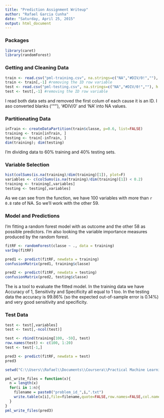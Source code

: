 ```yaml
---
title: "Prediction Assignment Writeup"
author: "Rafael Garcia Cunha"
date: "Saturday, April 25, 2015"
output: html_document
---
```


### Packages
```r
library(caret)
library(randomForest)
```

### Getting and Cleaning Data
```r
train <- read.csv("pml-training.csv", na.strings=c("NA","#DIV/0!",""), h = T)
train <- train[,-1] #removing the ID row variable
test <- read.csv("pml-testing.csv", na.strings=c("NA","#DIV/0!",""), h = T)
test <- test[,-1] #removing the ID row variable
```

I read both data sets and removed the first colum of each cause it is an ID. I aso converted blanks ('""'), '#DIV/0' and 'NA' into NA values.

### Partitionating Data
```r
inTrain <- createDataPartition(train$classe, p=0.6, list=FALSE)
training <- train[inTrain, ]
testing <- train[-inTrain, ]
dim(training); dim(testing)
```

I'm dividing data to 60% training and 40% testing sets.

### Variable Selection
```r
hist(colSums(is.na(training)/dim(training)[1]), plot=F)
variables <- c(colSums(is.na(training)/dim(training)[1]) < 0.2)
training <- training[,variables]
testing <- testing[,variables]
```

As we can see from the \textbf{hist} function, we have 100 variables with more than `r 0.8` rate of NA. So we'll work with the other 59. 

### Model and Predictions

I'm fitting a random forest model with \textit{classe} as outcome and the other 58 as possible predictors. I'm also looking the variable importance measures produced by the random forest. 
```r
fitRF <- randomForest(classe ~ ., data = training)
varImp(fitRF)

pred1 <- predict(fitRF, newdata = training)
confusionMatrix(pred1, training$classe)

pred2 <- predict(fitRF, newdata = testing)
confusionMatrix(pred2, testing$classe)
```

The \textit{confusionMatrix} is a tool to evaluate the fitted model. In the training data we have Accuracy of 1, Sensitivity and Specificity all equal to 1 too. In the testing data the accuracy is 99.86% (so the expected out-of-sample error is 0.14%) and very good sensitivity and specificity.

### Test Data
```r
test <- test[,variables]
test <- test[,-ncol(test)]
```

```r
test <- rbind(training[100, -59], test) 
row.names(test) <- c(100, 1:20)
test <- test[-1,]
```

```r
pred3 <- predict(fitRF, newdata = test)
pred3

setwd("C:\\Users\\Rafael\\Documents\\Coursera\\Practical Machine Learning")

pml_write_files = function(x){
  n = length(x)
  for(i in 1:n){
    filename = paste0("problem_id_",i,".txt")
    write.table(x[i],file=filename,quote=FALSE,row.names=FALSE,col.names=FALSE)
  }
}
pml_write_files(pred3)
```